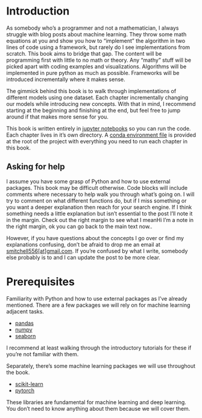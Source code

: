 # Introduction {.unnumbered}

As somebody who's a programmer and not a mathematician, I always struggle with blog posts about machine learning. They throw some math equations at you and show you how to "implement" the algorithm in two lines of code using a framework, but rarely do I see implementations from scratch. This book aims to bridge that gap. The content will be programming first with little to no math or theory. Any "mathy" stuff will be picked apart with coding examples and visualizations. Algorithms will be implemented in pure python as much as possible. Frameworks will be introduced incrementally where it makes sense.

The gimmick behind this book is to walk through implementations of different models using one dataset. Each chapter incrementally changing our models while introducing new concepts. With that in mind, I recommend starting at the beginning and finishing at the end, but feel free to jump around if that makes more sense for you.

This book is written entirely in [jupyter notebooks](https://github.com/spenceforce/NLP-Simple-to-Spectacular/tree/main/chapter) so you can run the code. Each chapter lives in it's own directory. A [conda environment file](https://github.com/spenceforce/NLP-Simple-to-Spectacular/blob/main/environment.yml) is provided at the root of the project with everything you need to run each chapter in this book.

## Asking for help

I assume you have some grasp of Python and how to use external packages. This book may be difficult otherwise. Code blocks will include comments where necessary to help walk you through what's going on. I will try to comment on what different functions do, but if I miss something or you want a deeper explanation then reach for your search engine. If I think something needs a little explanation but isn't essential to the post I'll note it in the margin. Check out the right margin to see what I mean[Hi I'm a note in the right margin, ok you can go back to the main text now.]{.aside}.

However, if you have questions about the concepts I go over or find my explanations confusing, don't be afraid to drop me an email at [smitchell556[at]gmail.com](mailto:smitchell556@gmail.com). If you're confused by what I write, somebody else probably is to and I can update the post to be more clear.

# Prerequisites

Familiarity with Python and how to use external packages as I've already mentioned. There are a few packages we will rely on for machine learning adjacent tasks.

- [pandas](https://pandas.pydata.org/docs/)
- [numpy](https://numpy.org/doc/stable/)
- [seaborn](https://seaborn.pydata.org/index.html)

I recommend at least walking through the introductory tutorials for these if you're not familiar with them.

Separately, there's some machine learning packages we will use throughout the book.

- [scikit-learn](https://scikit-learn.org/stable/)
- [pytorch](https://pytorch.org/docs/stable/index.html)

These libraries are fundamental for machine learning and deep learning. You don't need to know anything about them because we will cover them.